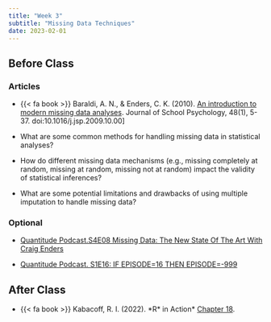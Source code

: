 ```yaml
---
title: "Week 3"
subtitle: "Missing Data Techniques"
date: 2023-02-01
---
```

## Before Class

<script src="https://hypothes.is/embed.js" async></script>

### Articles

- {{< fa book >}} Baraldi, A. N., & Enders, C. K. (2010). [An introduction to modern missing data analyses](/readings/week1-missing_data/baraldi2010.pdf). Journal of School Psychology, 48(1), 5-37. doi:10.1016/j.jsp.2009.10.00]

- What are some common methods for handling missing data in statistical analyses?

- How do different missing data mechanisms (e.g., missing completely at random, missing at random, missing not at random) impact the validity of statistical inferences?

- What are some potential limitations and drawbacks of using multiple imputation to handle missing data?

### Optional

- [Quantitude Podcast.S4E08 Missing Data: The New State Of The Art With Craig Enders](https://quantitudepod.org/s4e08-craig-enders/)

- [Quantitude Podcast. S1E16: IF EPISODE=16 THEN EPISODE=-999](https://quantitudepod.org/s4e08-craig-enders/)

## After Class

- {{< fa book >}} Kabacoff, R. I. (2022). \*R* in Action\* [Chapter 18](https://books-library.net/files/books-library.net-10271851Vx7V9.pdf).

